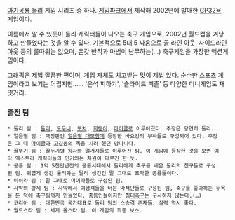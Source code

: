 [[아기공룡 둘리]] 게임 시리즈 중 하나.
[[게임파크]]에서 제작해 2002년에 발매한 [[GP32]]용 게임이다.

이름에서 알 수 있듯이 둘리 캐릭터들이 나오는 축구 게임으로, 2002년 월드컵을 겨냥하고 만들었다는 것을 알 수 있다. 기본적으로 5대 5 싸움으로 골 라인 아웃, 사이드라인 아웃 등의 룰따위는 없으며, 온갖 반칙과 마법이 난무하는(…) 축구게임을 가장한 액션게임이다.

그래픽은 제법 깔끔한 편이며, 게임 자체도 치고받는 맛이 제법 있다. 순수한 스포츠 게임이라고 보기는 어렵지만......
'운석 피하기', '슬라이드 퍼즐' 등 다양한 미니게임도 재밋거리.

=== 출전 팀 ===
 * 둘리 팀 : [[둘리]], [[도우너]], [[또치]], [[희동이]], [[마이콜]]로 이루어졌다. 주장은 당연히 둘리.
 * 얼음별 팀 : 극장판인 [[얼음별 대모험]]에 등장한 바요킹의 부하들로 구성되어 있다. 주장은 그 때 [[마이콜]]과 [[고길동]]의 목을 치려 했던 망나니다.
 * 꼴뚜기 팀 : 꼴뚜기별 왕자와 떨거지들로 이루어진 팀. 이 게임에 등장한 것을 보면 여타 엑스트라 캐릭터들의 인기와는 차원이 다르긴 한 듯.
 * 공룡 팀 : 1억 5천만년전의 공룡시대에서 둘리에게 축구를 배운 둘리의 친구들로 구성된 팀. 귀엽게 생긴 둘리와는 달리 생긴건 말 그대로 포악한 공룡들이다.
 * 미이라 팀 : 말 그대로 미이라들로 구성된 팀. 
 * 사막의 황제 팀 : 사막에서 여행객들을 터는 마적단들로 구성된 팀, 축구를 좋아하는 두목을 둔 덕에 축구팀까지 만들었다. 중동인들이지만 [[침대축구]]는 구사하지 않는다.(…)
 * 코리아 팀 : 대한민국 국가대표로 둘리 팀의 스승격 존재들. 실력 역시 좋다.
 * 월드스타 팀 : 세계 올스타 팀. 이 게임의 최종 보스.
